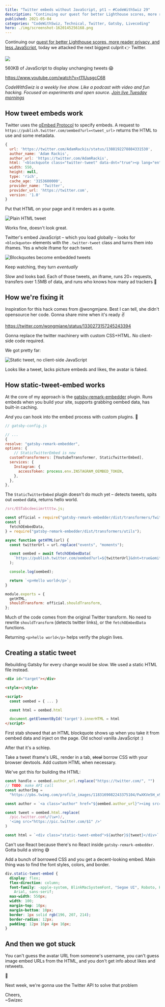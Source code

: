 ```yaml
---
title: "Twitter embeds without JavaScript, pt1 – #CodeWithSwiz 29"
description: "Continuing our quest for better Lighthouse scores, more reader privacy, and less JavaScript we attacked the next biggest culprit 👉 Twitter."
published: 2021-05-04
categories: "CodeWithSwiz, Technical, Twitter, Gatsby, Livecoding"
hero: ./img/screenshot-1620145256168.png
---
```


Continuing our [quest for better Lighthouse scores, more reader privacy, and less JavaScript](https://swizec.com/blog/2-quick-tips-for-250percent-better-lighthouse-scores-codewithswiz-28/), today we attacked the next biggest culprit 👉 Twitter.

![](./img/JhOjnXjpg3bfa13.jpeg)

560KB of JavaScript to display unchanging tweets 😱

https://www.youtube.com/watch?v=t11UusgcC68

_CodeWithSwiz is a weekly live show. Like a podcast with video and fun hacking. Focused on experiments and open source. [Join live Tuesday mornings](https://youtube.com/swizecteller)_

## How tweet embeds work

Twitter uses the [oEmbed Protocol](https://oembed.com/) to specify embeds. A request to `https://publish.twitter.com/oembed?url=<tweet_url>` returns the HTML to use and some metadata.

```javascript
{
  url: 'https://twitter.com/AdamRackis/status/1388192278884331530',
  author_name: 'Adam Rackis',
  author_url: 'https://twitter.com/AdamRackis',
  html: '<blockquote class="twitter-tweet" data-dnt="true"><p lang="en" dir="ltr">My man <a href="https://twitter.com/Swizec?ref_src=twsrc%5Etfw">@Swizec</a> went and sent me a signed first edition of this soon to be classic 👊 <a href="https://t.co/Gw8cTIY7pH">pic.twitter.com/Gw8cTIY7pH</a></p>&mdash; Adam Rackis (@AdamRackis) <a href="https://twitter.com/AdamRackis/status/1388192278884331530?ref_src=twsrc%5Etfw">April 30, 2021</a></blockquote>\n',
  width: 550,
  height: null,
  type: 'rich',
  cache_age: '3153600000',
  provider_name: 'Twitter',
  provider_url: 'https://twitter.com',
  version: '1.0'
}
```

Put that HTML on your page and it renders as a quote.

![Plain HTML tweet](./img/Plain-HTML-tweetg6dee9.png)

Works fine, doesn't look great.

Twitter's embed JavaScript – which you load globally – looks for `<blockquote>` elements with the `.twitter-tweet` class and turns them into iframes. Yes a whole iframe for each tweet.

![Blockquotes become embedded tweets](./img/Blockquotes-become-embedded-tweetsji6492.gif)

Keep watching, they turn _eventually_

Slow and looks bad. Each of those tweets, an iframe, runs 20+ requests, transfers over 1.5MB of data, and runs who knows how many ad trackers 💩

## How we're fixing it

Inspiration for this hack comes from @wongmjane. Best I can tell, she didn't opensource her code. Gonna share mine when it's ready ✌️

https://twitter.com/wongmjane/status/1330273157245243394

Gonna replace the twitter machinery with custom CSS+HTML. No client-side code required.

We got pretty far:

![Static tweet, no client-side JavaScript](./img/Static-tweet-no-client-side-JavaScript5fch0i.png)

Looks like a tweet, lacks picture embeds and likes, the avatar is faked.

## How static-tweet-embed works

At the core of my approach is the [gatsby-remark-embedder](https://github.com/MichaelDeBoey/gatsby-remark-embedder) plugin. Runs embeds when you build your site, supports grabbing oembed data, has built-in caching.

_And_ you can hook into the embed process with custom plugins. 🤘

```javascript
// gatsby-config.js

// ...
{
resolve: "gatsby-remark-embedder",
options: {
	// StaticTwitterEmbed is new
  customTransformers: [YoutubeTransformer, StaticTwitterEmbed],
  services: {
    Instagram: {
      accessToken: process.env.INSTAGRAM_OEMBED_TOKEN,
    },
  },
},
```

The `StaticTwitterEmbed` plugin doesn't do much yet – detects tweets, spits out `oembed` data, returns hello world.

```javascript
/src/ESTabcdeeiimrttttw.js;

const official = require("gatsby-remark-embedder/dist/transformers/Twitter");
const {
  fetchOEmbedData,
} = require("gatsby-remark-embedder/dist/transformers/utils");

async function getHTML(url) {
  const twitterUrl = url.replace("events", "moments");

  const oembed = await fetchOEmbedData(
    `https://publish.twitter.com/oembed?url=${twitterUrl}&dnt=true&omit_script=true`
  );

  console.log(oembed);

  return `<p>Hello world</p>`;
}

module.exports = {
  getHTML,
  shouldTransform: official.shouldTransform,
};
```

Much of the code comes from the original Twitter transform. No need to rewrite `shouldTransform` (detects twitter links), or the `fetchOEmbedData` functions.

Returning `<p>hello world</p>` helps verify the plugin lives.

## Creating a static tweet

Rebuilding Gatsby for every change would be slow. We used a static HTML file instead.

```html
<div id="target"></div>

<style></style>

<script>
  const oembed = { ... }

  const html = oembed.html

  document.getElementById('target').innerHTML = html
</script>
```

First stab showed that an HTML blockquote shows up when you take it from oembed data and inject on the page. Old school vanilla JavaScript :)

After that it's a schlep.

Take a tweet iframe's URL, render in a tab, ~~steal~~ borrow CSS with your browser devtools. Add custom HTML when necessary.

We've got this for building the HTML:

```javascript
const handle = oembed.author_url.replace("https://twitter.com/", "")
// TODO: make API call
const authorImg =
  "https://pbs.twimg.com/profile_images/1183169082243375104/FwXKVe5H_x96.jpg"

const author = `<a class="author" href="${oembed.author_url}"><img src="${authorImg}" /><b>${oembed.author_name}</b>@${handle}</a>`

const tweet = oembed.html.replace(
  /pic.twitter.com\/(\w+)/,
  '<img src="https://pic.twitter.com/$1" />'
)

const html = `<div class="static-tweet-embed">${author}${tweet}</div>`
```

Can't use React because there's no React inside `gatsby-remark-embedder`. Gotta build a string 😅

Add a bunch of borrowed CSS and you get a decent-looking embed. Main thing was to find the font styles, colors, and border.

```css
div.static-tweet-embed {
  display: flex;
  flex-direction: column;
  font-family: -apple-system, BlinkMacSystemFont, "Segoe UI", Roboto, Helvetica,
    Arial, sans-serif;
  max-width: 550px;
  width: 100;
  margin-top: 10px;
  margin-bottom: 10px;
  border: 1px solid rgb(196, 207, 214);
  border-radius: 12px;
  padding: 12px 16px 4px 16px;
}
```

## And then we got stuck

You can't guess the avatar URL from someone's username, you can't guess image embed URLs from the HTML, and you don't get info about likes and retweets.

💩

Next week, we're gonna use the Twitter API to solve that problem

Cheers,<br/>
~Swizec
